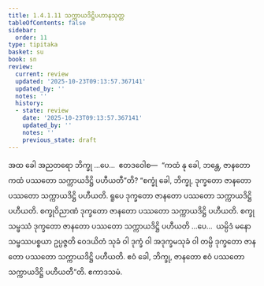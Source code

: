 ```yaml
---
title: 1.4.1.11 သက္ကာယဒိဋ္ဌိပဟာနသုတ္တ
tableOfContents: false
sidebar:
  order: 11
type: tipitaka
basket: su
book: sn
review:
  current: review
  updated: '2025-10-23T09:13:57.367141'
  updated_by: ''
  notes: ''
  history:
  - state: review
    date: '2025-10-23T09:13:57.367141'
    updated_by: ''
    notes: ''
    previous_state: draft
---
```



<ReviewStatus review={frontmatter.review} showDetails={true} />

<HypothesisAnnotation frontmatter={frontmatter} />

<DynamicBreadcrumb />

<Division number="166" book="sn" e="ch" v="18" p="304">

<Paragraph number="883" book="sn">
အထ ခေါ အညတရော ဘိက္ခု …ပေ…  ဧတဒဝေါစ—  “ကထံ နု ခေါ, ဘန္တေ, ဇာနတော ကထံ ပဿတော သက္ကာယဒိဋ္ဌိ ပဟီယတီ”တိ? “စက္ခုံ ခေါ, ဘိက္ခု, ဒုက္ခတော ဇာနတော ပဿတော သက္ကာယဒိဋ္ဌိ ပဟီယတိ. ရူပေ ဒုက္ခတော ဇာနတော ပဿတော သက္ကာယဒိဋ္ဌိ ပဟီယတိ. စက္ခုဝိညာဏံ ဒုက္ခတော ဇာနတော ပဿတော သက္ကာယဒိဋ္ဌိ ပဟီယတိ. စက္ခုသမ္ဖဿံ ဒုက္ခတော ဇာနတော ပဿတော သက္ကာယဒိဋ္ဌိ ပဟီယတိ …ပေ…  ယမ္ပိဒံ မနောသမ္ဖဿပစ္စယာ ဥပ္ပဇ္ဇတိ ဝေဒယိတံ သုခံ ဝါ ဒုက္ခံ ဝါ အဒုက္ခမသုခံ ဝါ တမ္ပိ ဒုက္ခတော ဇာနတော ပဿတော သက္ကာယဒိဋ္ဌိ ပဟီယတိ. ဧဝံ ခေါ, ဘိက္ခု, ဇာနတော ဧဝံ ပဿတော သက္ကာယဒိဋ္ဌိ ပဟီယတီ”တိ.

</Paragraph>
</Division>

<Paragraph number="884" type="center" book="sn">
ဧကာဒသမံ.
</Paragraph>